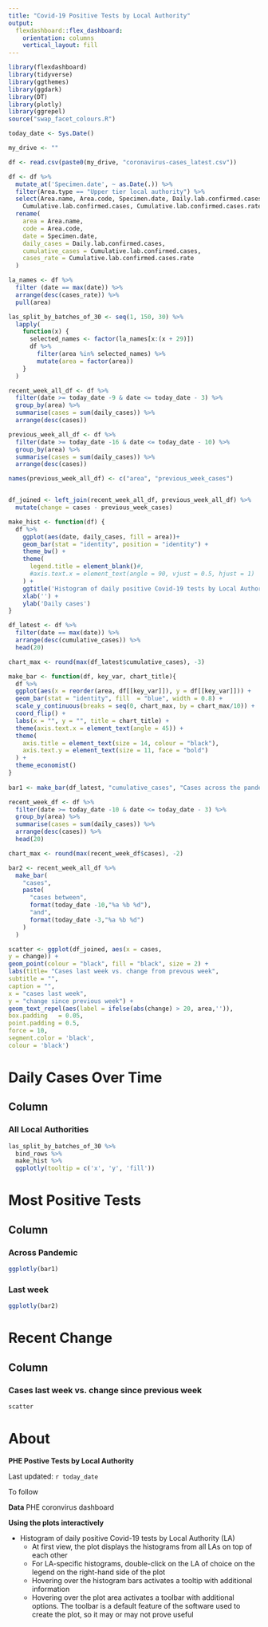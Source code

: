 ```yaml
---
title: "Covid-19 Positive Tests by Local Authority"
output: 
  flexdashboard::flex_dashboard:
    orientation: columns
    vertical_layout: fill
---
```


```r
library(flexdashboard)
library(tidyverse)
library(ggthemes)
library(ggdark)
library(DT)
library(plotly)
library(ggrepel)
source("swap_facet_colours.R")

today_date <- Sys.Date()

my_drive <- ""

df <- read.csv(paste0(my_drive, "coronavirus-cases_latest.csv")) 

df <- df %>%
  mutate_at('Specimen.date', ~ as.Date(.)) %>%
  filter(Area.type == "Upper tier local authority") %>%
  select(Area.name, Area.code, Specimen.date, Daily.lab.confirmed.cases,
    Cumulative.lab.confirmed.cases, Cumulative.lab.confirmed.cases.rate) %>% 
  rename(
    area = Area.name,
    code = Area.code,
    date = Specimen.date, 
    daily_cases = Daily.lab.confirmed.cases, 
    cumulative_cases = Cumulative.lab.confirmed.cases, 
    cases_rate = Cumulative.lab.confirmed.cases.rate
  )

la_names <- df %>% 
  filter (date == max(date)) %>%
  arrange(desc(cases_rate)) %>%
  pull(area)

las_split_by_batches_of_30 <- seq(1, 150, 30) %>%
  lapply(
    function(x) {
      selected_names <- factor(la_names[x:(x + 29)])
      df %>%
        filter(area %in% selected_names) %>%
        mutate(area = factor(area))
    }
  )

recent_week_all_df <- df %>% 
  filter(date >= today_date -9 & date <= today_date - 3) %>%
  group_by(area) %>% 
  summarise(cases = sum(daily_cases)) %>% 
  arrange(desc(cases)) 

previous_week_all_df <- df %>% 
  filter(date >= today_date -16 & date <= today_date - 10) %>%
  group_by(area) %>% 
  summarise(cases = sum(daily_cases)) %>% 
  arrange(desc(cases)) 

names(previous_week_all_df) <- c("area", "previous_week_cases")


df_joined <- left_join(recent_week_all_df, previous_week_all_df) %>%
  mutate(change = cases - previous_week_cases)

make_hist <- function(df) {
  df %>%
    ggplot(aes(date, daily_cases, fill = area))+
    geom_bar(stat = "identity", position = "identity") +
    theme_bw() +
    theme(
      legend.title = element_blank()#,
      #axis.text.x = element_text(angle = 90, vjust = 0.5, hjust = 1)
    ) + 
    ggtitle('Histogram of daily positive Covid-19 tests by Local Authority') + 
    xlab('') + 
    ylab('Daily cases')
}

df_latest <- df %>% 
  filter(date == max(date)) %>% 
  arrange(desc(cumulative_cases)) %>% 
  head(20)

chart_max <- round(max(df_latest$cumulative_cases), -3)

make_bar <- function(df, key_var, chart_title){
  df %>%
  ggplot(aes(x = reorder(area, df[[key_var]]), y = df[[key_var]])) +
  geom_bar(stat = "identity", fill  = "blue", width = 0.8) +
  scale_y_continuous(breaks = seq(0, chart_max, by = chart_max/10)) +
  coord_flip() +
  labs(x = "", y = "", title = chart_title) +
  theme(axis.text.x = element_text(angle = 45)) +
  theme(
    axis.title = element_text(size = 14, colour = "black"),
    axis.text.y = element_text(size = 11, face = "bold")
  ) +
  theme_economist()
}
  
bar1 <- make_bar(df_latest, "cumulative_cases", "Cases across the pandemic")

recent_week_df <- df %>% 
  filter(date >= today_date -10 & date <= today_date - 3) %>%
  group_by(area) %>% 
  summarise(cases = sum(daily_cases)) %>% 
  arrange(desc(cases)) %>%
  head(20)

chart_max <- round(max(recent_week_df$cases), -2)

bar2 <- recent_week_all_df %>%
  make_bar(
    "cases",
    paste(
      "cases between", 
      format(today_date -10,"%a %b %d"),
      "and",
      format(today_date -3,"%a %b %d")
    )
  )

scatter <- ggplot(df_joined, aes(x = cases,
y = change)) +
geom_point(colour = "black", fill = "black", size = 2) +
labs(title= "Cases last week vs. change from prevous week",
subtitle = "",
caption = "",
x = "cases last week",
y = "change since previous week") +
geom_text_repel(aes(label = ifelse(abs(change) > 20, area,'')),
box.padding   = 0.05,
point.padding = 0.5,
force = 10,
segment.color = 'black',
colour = 'black')

```

Daily Cases Over Time
=======================================================================

Column {.tabset}
-----------------------------------------------------------------------

### All Local Authorities

```r
las_split_by_batches_of_30 %>%
  bind_rows %>%
  make_hist %>%
  ggplotly(tooltip = c('x', 'y', 'fill'))
```

Most Positive Tests 
=======================================================================

Column {.tabset}
-----------------------------------------------------------------------


### Across Pandemic
```r
ggplotly(bar1)
```

### Last week 
```r
ggplotly(bar2)
```

Recent Change
=======================================================================

Column {.tabset}
-----------------------------------------------------------------------


### Cases last week vs. change since previous week
```r
scatter
```


About
=======================================================================

**PHE Postive Tests by Local Authority**

Last updated: `r today_date`

To follow

**Data**
PHE coronvirus dashboard

**Using the plots interactively**

- Histogram of daily positive Covid-19 tests by Local Authority (LA)
  - At first view, the plot displays the histograms from all LAs on top of each other
  - For LA-specific histograms, double-click on the LA of choice on the legend on the right-hand side of the plot
  - Hovering over the histogram bars activates a tooltip with additional information
  - Hovering over the plot area activates a toolbar with additional options. The toolbar is a default feature of the software used to create the plot, so it may or may not prove useful
